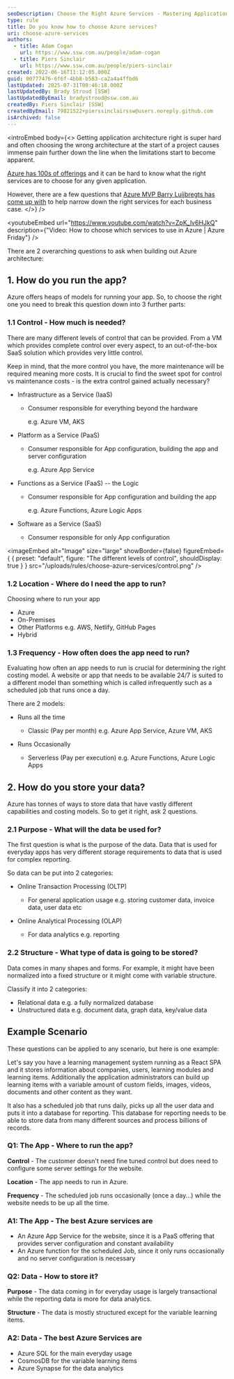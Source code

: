 ```yaml
---
seoDescription: Choose the Right Azure Services - Mastering Application Architecture Discover how to select the perfect Azure services for your application with a simple 2-question framework. Learn about the different control models, data storage options, and more to ensure a successful project outcome.
type: rule
title: Do you know how to choose Azure services?
uri: choose-azure-services
authors:
  - title: Adam Cogan
    url: https://www.ssw.com.au/people/adam-cogan
  - title: Piers Sinclair
    url: https://www.ssw.com.au/people/piers-sinclair
created: 2022-06-16T11:12:05.000Z
guid: 00777476-6f6f-4bb8-b583-ca2a4a4ffbd6
lastUpdated: 2025-07-31T00:46:18.000Z
lastUpdatedBy: Brady Stroud [SSW]
lastUpdatedByEmail: bradystroud@ssw.com.au
createdBy: Piers Sinclair [SSW]
createdByEmail: 79821522+pierssinclairssw@users.noreply.github.com
isArchived: false
---
```


<introEmbed
  body={<>
Getting application architecture right is super hard and often choosing the wrong architecture at the start of a project causes immense pain further down the line when the limitations start to become apparent.

[Azure has 100s of offerings](https://azure.microsoft.com/services?WT.mc_id=AZ-MVP-33518) and it can be hard to know what the right services are to choose for any given application.

However, there are a few questions that [Azure MVP Barry Luijbregts has come up with](https://github.com/bmaluijb/HowIChooseMyAzureServices/blob/master/How%20I%20choose%20which%20services%20to%20use%20in%20Azure.pdf) to help narrow down the right services for each business case.
  </>}
/>

<youtubeEmbed url="https://www.youtube.com/watch?v=ZpK_lv6HJkQ" description={"Video: How to choose which services to use in Azure | Azure Friday"} />


There are 2 overarching questions to ask when building out Azure architecture:

## 1. How do you run the app?

Azure offers heaps of models for running your app. So, to choose the right one you need to break this question down into 3 further parts:

### 1.1 Control - How much is needed?

There are many different levels of control that can be provided. From a VM which provides complete control over every aspect, to an out-of-the-box SaaS solution which provides very little control.

Keep in mind, that the more control you have, the more maintenance will be required meaning more costs. It is crucial to find the sweet spot for control vs maintenance costs - is the extra control gained actually necessary?

* Infrastructure as a Service (IaaS)

  * Consumer responsible for everything beyond the hardware

    e.g. Azure VM, AKS

* Platform as a Service (PaaS)

  * Consumer responsible for App configuration, building the app and server configuration

    e.g. Azure App Service

* Functions as a Service (FaaS) -- the Logic

  * Consumer responsible for App configuration and building the app

    e.g. Azure Functions, Azure Logic Apps

* Software as a Service (SaaS)

  * Consumer responsible for only App configuration


<imageEmbed
  alt="Image"
  size="large"
  showBorder={false}
  figureEmbed={ {
    preset: "default",
    figure: "The different levels of control",
    shouldDisplay: true
  } }
  src="/uploads/rules/choose-azure-services/control.png"
/>


### 1.2 Location - Where do I need the app to run?

Choosing where to run your app

* Azure
* On-Premises
* Other Platforms e.g. AWS, Netlify, GitHub Pages
* Hybrid

### 1.3 Frequency - How often does the app need to run?

Evaluating how often an app needs to run is crucial for determining the right costing model. A website or app that needs to be available 24/7 is suited to a different model than something which is called infrequently such as a scheduled job that runs once a day.

There are 2 models:

* Runs all the time

  * Classic (Pay per month) e.g. Azure App Service, Azure VM, AKS

* Runs Occasionally

  * Serverless (Pay per execution) e.g. Azure Functions, Azure Logic Apps

## 2. How do you store your data?

Azure has tonnes of ways to store data that have vastly different capabilities and costing models. So to get it right, ask 2 questions.

### 2.1 Purpose - What will the data be used for?

The first question is what is the purpose of the data. Data that is used for everyday apps has very different storage requirements to data that is used for complex reporting.

So data can be put into 2 categories:

* Online Transaction Processing (OLTP)

  * For general application usage e.g. storing customer data, invoice data, user data etc

* Online Analytical Processing (OLAP)

  * For data analytics e.g. reporting

### 2.2 Structure - What type of data is going to be stored?

Data comes in many shapes and forms. For example, it might have been normalized into a fixed structure or it might come with variable structure.

Classify it into 2 categories:

* Relational data e.g. a fully normalized database
* Unstructured data e.g. document data, graph data, key/value data

## Example Scenario

These questions can be applied to any scenario, but here is one example:

Let's say you have a learning management system running as a React SPA and it stores information about companies, users, learning modules and learning items. Additionally the application administrators can build up learning items with a variable amount of custom fields, images, videos, documents and other content as they want.

It also has a scheduled job that runs daily, picks up all the user data and puts it into a database for reporting. This database for reporting needs to be able to store data from many different sources and process billions of records.

### Q1: The App - Where to run the app?

**Control** - The customer doesn't need fine tuned control but does need to configure some server settings for the website.

**Location** - The app needs to run in Azure.

**Frequency** - The scheduled job runs occasionally (once a day...) while the website needs to be up all the time.

### A1: The App - The best Azure services are

* An Azure App Service for the website, since it is a PaaS offering that provides server configuration and constant availability
* An Azure function for the scheduled Job, since it only runs occasionally and no server configuration is necessary

### Q2: Data - How to store it?

**Purpose** - The data coming in for everyday usage is largely transactional while the reporting data is more for data analytics.

**Structure** - The data is mostly structured except for the variable learning items.

### A2: Data - The best Azure Services are

* Azure SQL for the main everyday usage
* CosmosDB for the variable learning items
* Azure Synapse for the data analytics
